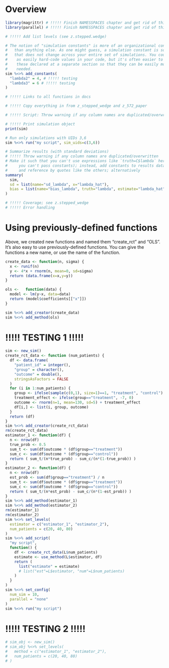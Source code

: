 # Overview

```r

library(magrittr) # !!!!! Finish NAMESSPACES chapter and get rid of this
library(parallel) # !!!!! Finish NAMESSPACES chapter and get rid of this

# !!!!! Add list levels (see z.stepped.wedge)

# The notion of "simulation constants" is more of an organizational convenience
#   than anything else. As one might guess, a simulation constant is something 
#   that does not change across your entire set of simulations. You could just
#    as easily hard-code values in your code, but it's often easier to have
#    these declared at a separate section so that they can be easily modified if
#    needed.
sim %<>% add_constants(
  "lambda2" = 4, # !!!!! testing
  "lambda3" = 6 # !!!!! testing
)

# !!!!! Links to all functions in docs

# !!!!! Copy everything in from z_stepped_wedge and z_572_paper

# !!!!! Script: Throw warning if any column names are duplicated/overwritten

# !!!!! Print simulation object
print(sim)

# Run only simulations with UIDs 3,6
sim %<>% run("my script", sim_uids=c(3,6))

# Summarize results (with standard deviations)
# !!!!! Throw warning if any column names are duplicated/overwritten
# Make it such that you can't use expressions like `truth=C$lambda` here (i.e. 
#     you can't pass constants); instead, add constants to results data frame
#     and reference by quotes like the others; alternatively
summary(
  sim,
  sd = list(name="sd_lambda", x="lambda_hat"),
  bias = list(name="bias_lambda", truth="lambda", estimate="lambda_hat")
)

# !!!!! Coverage; see z.stepped_wedge
# !!!!! Error handling

```



# Using previously-defined functions

Above, we created new functions and named them "create_rct" and "OLS". It's also easy to use previously-defined functions. You can give the functions a new name, or use the name of the function.

```r

create_data <- function(n, sigma) {
  x <- runif(n)
  y <- 4*x + rnorm(n, mean=0, sd=sigma)
  return (data.frame(x=x,y=y))
}

ols <-   function(data) {
  model <- lm(y~x, data=data)
  return (model$coefficients[["x"]])
}

sim %<>% add_creator(create_data)
sim %<>% add_method(ols)

```



# !!!!! TESTING 1 !!!!!

```r

sim <- new_sim()
create_rct_data <- function (num_patients) {
  df <- data.frame(
    "patient_id" = integer(),
    "group" = character(),
    "outcome" = double(),
    stringsAsFactors = FALSE
  )
  for (i in 1:num_patients) {
    group <- ifelse(sample(c(0,1), size=1)==1, "treatment", "control")
    treatment_effect <- ifelse(group=="treatment", -7, 0)
    outcome <- rnorm(n=1, mean=130, sd=5) + treatment_effect
    df[i,] <- list(i, group, outcome)
  }
  return (df)
}
sim %<>% add_creator(create_rct_data)
rm(create_rct_data)
estimator_1 <- function(df) {
  n <- nrow(df)
  true_prob <- 0.5
  sum_t <- sum(df$outcome * (df$group=="treatment"))
  sum_c <- sum(df$outcome * (df$group=="control"))
  return ( sum_t/(n*true_prob) - sum_c/(n*(1-true_prob)) )
}
estimator_2 <- function(df) {
  n <- nrow(df)
  est_prob <- sum(df$group=="treatment") / n
  sum_t <- sum(df$outcome * (df$group=="treatment"))
  sum_c <- sum(df$outcome * (df$group=="control"))
  return ( sum_t/(n*est_prob) - sum_c/(n*(1-est_prob)) )
}
sim %<>% add_method(estimator_1)
sim %<>% add_method(estimator_2)
rm(estimator_1)
rm(estimator_2)
sim %<>% set_levels(
  estimator = c("estimator_1", "estimator_2"),
  num_patients = c(20, 40, 80)
)
sim %<>% add_script(
  "my script",
  function() {
    df <- create_rct_data(L$num_patients)
    estimate <- use_method(L$estimator, df)
    return (
      list("estimate" = estimate)
      # list("est"=L$estimator, "num"=L$num_patients)
    )
  }
)
sim %<>% set_config(
  num_sim = 10,
  parallel = "none"
)
sim %<>% run("my script")

```


# !!!!! TESTING 2 !!!!!

```r

# sim_obj <- new_sim()
# sim_obj %<>% set_levels(
#   method = c("estimator_1", "estimator_2"),
#   num_patients = c(20, 40, 80)
# )

```
